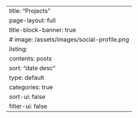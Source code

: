 ---
title: "Projects"
page-layout: full
title-block-banner: true
# image: /assets/images/social-profile.png
listing:
  contents: posts
  sort: "date desc"
  type: default
  categories: true
  sort-ui: false
  filter-ui: false
---